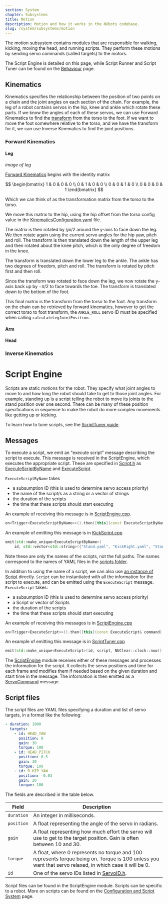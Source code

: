 ```yaml
---
section: System
chapter: Subsystems
title: Motion
description: Motion and how it works in the NUbots codebase.
slug: /system/subsystems/motion
---
```


The motion subsystem contains modules that are responsible for walking, kicking, moving the head, and running scripts. They perform these motions by sending servo commands (called targets) to the motors.

The Script Engine is detailed on this page, while Script Runner and Script Tuner can be found on the [Behaviour](/system/subsystems/behaviour#script-runner) page.

## Kinematics

Kinematics specifies the relationship between the position of two points on a chain and the joint angles on each section of the chain. For example, the leg of a robot contains servos in the hip, knee and ankle which rotate these parts. If we know the angles of each of these servos, we can use Forward Kinematics to find the [transform](/mathematics#Homogeneous-Transformations) from the torso to the foot. If we want to move the foot somewhere relative to the torso, and we have the transform for it, we can use Inverse Kinematics to find the joint positions.

### Forward Kinematics

#### Leg

_image of leg_

[Forward Kinematics](https://github.com/NUbots/NUbots/blob/master/shared/utility/motion/ForwardKinematics.h) begins with the identity matrix

$$
\begin{bmatrix}
1 & 0 & 0 & 0 \\
0 & 1 & 0 & 0 \\
0 & 0 & 1 & 0 \\
0 & 0 & 0 & 1 \end{bmatrix}
$$

Which we can think of as the transformation matrix from the torso to the torso.

We move this matrix to the hip, using the hip offset from the torso config value in the [KinematicsConfiguration.yaml](https://github.com/NUbots/NUbots/blob/10dcb7a3d918b663a8db23f8fe966fc89ccbf413/module/motion/KinematicsConfiguration/data/config/KinematicsConfiguration.yaml#L3) file.

The matrix is then rotated by $/pi/2$ around the y-axis to face down the leg. We then rotate again using the current servo angles for the hip yaw, pitch and roll. The transform is then translated down the length of the upper leg and then rotated about the knee pitch, which is the only degree of freedom in the knee.

The transform is translated down the lower leg to the ankle. The ankle has two degrees of freedom, pitch and roll. The transform is rotated by pitch first and then roll.

Since the transform was rotated to face down the leg, we now rotate the y-axis back up by $-\pi/2$ to face towards the toe. The transform is translated down to the bottom of the foot.

This final matrix is the transform from the torso to the foot. Any transform on the chain can be retrieved by forward kinematics, however to get the correct torso to foot transform, the `ANKLE_ROLL` servo ID must be specified when calling `calculateLegJointPosition`.

#### Arm

#### Head

### Inverse Kinematics

# Script Engine

Scripts are static motions for the robot. They specify what joint angles to move to and how long the robot should take to get to those joint angles. For example, standing up is a script telling the robot to move its joints to the stand position over one second. There can be many of these position specifications in sequence to make the robot do more complex movements like getting up or kicking.

To learn how to tune scripts, see the [ScriptTuner guide](/guides/main/tuning-and-running-scripts#script-tuner).

## Messages

To execute a script, we emit an "execute script" message describing the script to execute. This message is received in the ScriptEngine, which executes the appropriate script. These are specified in [Script.h](https://github.com/NUbots/NUbots/blob/96357855b059cd499021552b3e25a4b158828dc5/shared/extension/Script.h) as [ExecuteScriptByName](https://github.com/NUbots/NUbots/blob/96357855b059cd499021552b3e25a4b158828dc5/shared/extension/Script.h#L224) and [ExecuteScript](https://github.com/NUbots/NUbots/blob/96357855b059cd499021552b3e25a4b158828dc5/shared/extension/Script.h#L261).

`ExecuteScriptByName` takes

- a subsumption ID (this is used to determine servo access priority)
- the name of the script/s as a string or a vector of strings
- the duration of the scripts
- the time that these scripts should start executing

An example of receiving this message is in [ScriptEngine.cpp](https://github.com/NUbots/NUbots/blob/96357855b059cd499021552b3e25a4b158828dc5/module/motion/ScriptEngine/src/ScriptEngine.cpp#L51).

```cpp
on<Trigger<ExecuteScriptByName>>().then([this](const ExecuteScriptByName& command) {...}
```

An example of emitting this message is in [KickScript.cpp](https://github.com/NUbots/NUbots/blob/96357855b059cd499021552b3e25a4b158828dc5/module/behaviour/skills/KickScript/src/KickScript.cpp#L102)

```cpp
emit(std::make_unique<ExecuteScriptByName>(
    id, std::vector<std::string>({"Stand.yaml", "KickRight.yaml", "Stand.yaml"})));
```

Note these are only the names of the scripts, not the full paths. The names correspond to the names of YAML files in the [scripts folder](https://github.com/NUbots/NUbots/tree/16b4b20faf69c2c12b52e9ffd28c546a612dc033/module/motion/ScriptEngine/data/scripts).

In addition to using the name of a script, we can also use [an instance of Script](https://github.com/NUbots/NUbots/blob/96357855b059cd499021552b3e25a4b158828dc5/shared/extension/Script.h#L43) directly. `Script` can be instantiated with all the information for the script to execute, and can be emitted using the `ExecuteScript` message. `ExecuteScript` takes:

- a subsumption ID (this is used to determine servo access priority)
- a Script or vector of Scripts
- the duration of the scripts
- the time that these scripts should start executing

An example of receiving this messages is in [ScriptEngine.cpp](https://github.com/NUbots/NUbots/blob/96357855b059cd499021552b3e25a4b158828dc5/module/motion/ScriptEngine/src/ScriptEngine.cpp#L71)

```cpp
on<Trigger<ExecuteScript>>().then([this](const ExecuteScript& command) {...}
```

An example of emitting this message is in [ScriptTuner.cpp](https://github.com/NUbots/NUbots/blob/96357855b059cd499021552b3e25a4b158828dc5/module/behaviour/tools/ScriptTuner/src/ScriptTuner.cpp#L590)

```cpp
emit(std::make_unique<ExecuteScript>(id, script, NUClear::clock::now()));
```

The [ScriptEngine](https://github.com/NUbots/NUbots/tree/96357855b059cd499021552b3e25a4b158828dc5/module/motion/ScriptEngine) module receives either of these messages and processes the information for the script. It collects the servo positions and time for each frame and modifies them if needed based on the given duration and start time in the message. The information is then emitted as a [ServoCommand](https://github.com/NUbots/NUbots/blob/cbb5d3ebc2a7c56944ec9afe3f70faf7e2900217/shared/message/behaviour/ServoCommand.proto) message.

## Script files

The script files are YAML files specifying a duration and list of servo targets, in a format like the following:

```yaml
- duration: 1000
  targets:
    - id: HEAD_YAW
      position: 0
      gain: 30
      torque: 100
    - id: HEAD_PITCH
      position: 0.5
      gain: 30
      torque: 100
    - id: R_HIP_YAW
      position: -0.03
      gain: 20
      torque: 100
```

The fields are described in the table below.

| Field      | Description                                                                                                                                                    |
| ---------- | -------------------------------------------------------------------------------------------------------------------------------------------------------------- |
| `duration` | An integer in milliseconds.                                                                                                                                    |
| `position` | A float representing the angle of the servo in radians.                                                                                                        |
| `gain`     | A float representing how much effort the servo will use to get to the target position. Gain is often between 10 and 30.                                        |
| `torque`   | A float, where 0 represents no torque and 100 represents torque being on. Torque is 100 unless you want that servo relaxed, in which case it will be 0.        |
| `id`       | One of the servo IDs listed in [ServoID.h](https://github.com/NUbots/NUbots/blob/467f458c687419056e2487fe468c7f22d19a6965/shared/utility/input/ServoID.h#L30). |

Script files can be found in the ScriptEngine module. Scripts can be specific to a robot. More on scripts can be found on the [Configuration and Script System](/system/foundations/config-script) page.
